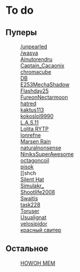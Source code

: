 {{DISPLAYTITLE:taimeno}}
=To do=
==Пуперы==
:[[/unpearled]]
:[[/wasya]]
:[[Ainutorendru]]
:[[Captain_Cacaonix]]
:[[chromacube]]
:[[DB]]
:[[E253MechaShadow]]
:[[Flashday25]]
:[[FureonNectarmoon]]
:[[hatred]]
:[[kaktus113]]
:[[kokoslol9990]]
:[[L.A.S.11]]
:[[Lolita RYTP]]
:[[lonrefne]]
:[[Marsen Rain]]
:[[naturalnonsense]]
:[[NiniksSuperAwesome]]
:[[octagoncoil]]
:[[pisok]]
:[[shch
:[[Silent Hat]]
:[[Simulakr_]]
:[[Shootlife2008]]
:[[Swaitis]]
:[[task228]]
:[[Toruser]]
:[[Usualignat]]
:[[velosipidor]]
:[[красный свитер]]
==Остальное==
:[[HOWOH MEM]]
